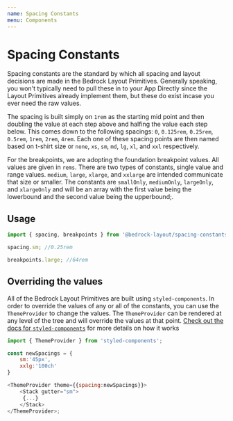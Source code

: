 ```yaml
---
name: Spacing Constants
menu: Components
---
```


# Spacing Constants

Spacing constants are the standard by which all spacing and layout decisions are made in the Bedrock Layout Primitives. Generally speaking, you won't typically need to pull these in to your App Directly since the Layout Primitives already implement them, but these do exist incase you ever need the raw values.

The spacing is built simply on `1rem` as the starting mid point and then doubling the value at each step above and halfing the value each step below. This comes down to the following spacings: `0`, `0.125rem`, `0.25rem`, `0.5rem`, `1rem`, `2rem`, `4rem`. Each one of these spacing points are then named based on t-shirt size or `none`, `xs`, `sm`, `md`, `lg`, `xl`, and `xxl` respectively.

For the breakpoints, we are adopting the foundation breakpoint values. All values are given in `rems`. There are two types of constants, single value and range values. `medium`, `large`, `xlarge`, and `xxlarge` are intended communicate that size or smaller. The constants are `smallOnly`, `mediumOnly`, `largeOnly`, and `xlargeOnly` and will be an array with the first value being the lowerbound and the second value being the upperbound;.

## Usage

```javascript
import { spacing, breakpoints } from '@bedrock-layout/spacing-constants';

spacing.sm; //0.25rem

breakpoints.large; //64rem
```

## Overriding the values

All of the Bedrock Layout Primitives are built using `styled-components`. In order to override the values of any or all of the constants, you can use the `ThemeProvider` to change the values. The `ThemeProvider` can be rendered at any level of the tree and will override the values at that point. [Check out the docs for `styled-components`](https://styled-components.com/docs/advanced#theming) for more details on how it works

```javascript
import { ThemeProvider } from 'styled-components';

const newSpacings = {
    sm:'45px',
    xxlg:'100ch'
}

<ThemeProvider theme={{spacing:newSpacings}}>
    <Stack gutter="sm">
     {...}
    </Stack>
</ThemeProvider>;
```
